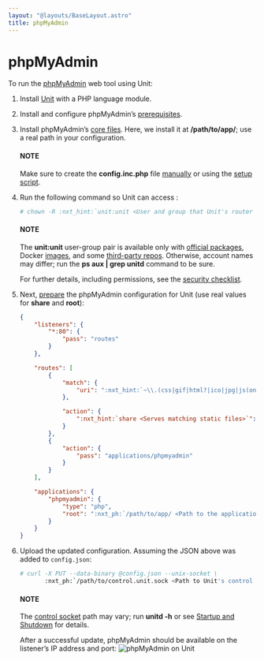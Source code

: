 ```yaml
---
layout: "@layouts/BaseLayout.astro"
title: phpMyAdmin
---
```

# phpMyAdmin

To run the [phpMyAdmin](https://www.phpmyadmin.net) web tool using Unit:

1. Install [Unit](../installation.md#installation-precomp-pkgs) with a PHP language module.
2. Install and configure phpMyAdmin’s [prerequisites](https://docs.phpmyadmin.net/en/latest/require.html).
3. Install phpMyAdmin’s [core files](https://docs.phpmyadmin.net/en/latest/setup.html#quick-install-1).  Here, we install it at **/path/to/app/**; use
   a real path in your configuration.

   #### NOTE
   Make sure to create the **config.inc.php** file [manually](https://docs.phpmyadmin.net/en/latest/setup.html#manually-creating-the-file)
   or using the [setup script](https://docs.phpmyadmin.net/en/latest/setup.html#using-the-setup-script).
4. Run the following command so Unit can access :
   ```bash
   # chown -R :nxt_hint:`unit:unit <User and group that Unit's router runs as by default>` :nxt_ph:`/path/to/app/ <Path to the application files such as /data/www/app/; use a real path in your commands>`
   ```

   #### NOTE
   The **unit:unit** user-group pair is available only with [official
   packages](../installation.md#installation-precomp-pkgs), Docker [images](../installation.md#installation-docker), and some [third-party repos](../installation.md#installation-community-repos).  Otherwise, account names may differ; run
   the **ps aux | grep unitd** command to be sure.

   For further details, including permissions, see the [security checklist](security.md#security-apps).
5. Next, [prepare](../configuration.md#configuration-php) the phpMyAdmin configuration for Unit
   (use real values for **share** and **root**):
   ```json
   {
       "listeners": {
           "*:80": {
               "pass": "routes"
           }
       },

       "routes": [
           {
               "match": {
                   "uri": ":nxt_hint:`~\\.(css|gif|html?|ico|jpg|js(on)?|png|svg|ttf|woff2?)$ <Enables access to static content only>`"
               },

               "action": {
                   ":nxt_hint:`share <Serves matching static files>`": ":nxt_ph:`/path/to/app <Path to the application directory; use a real path in your configuration>`$uri"
               }
           },
           {
               "action": {
                   "pass": "applications/phpmyadmin"
               }
           }
       ],

       "applications": {
           "phpmyadmin": {
               "type": "php",
               "root": ":nxt_ph:`/path/to/app/ <Path to the application directory; use a real path in your configuration>`"
           }
       }
   }
   ```
6. Upload the updated configuration.  Assuming the JSON above was added to
   `config.json`:
   ```bash
   # curl -X PUT --data-binary @config.json --unix-socket \
          :nxt_ph:`/path/to/control.unit.sock <Path to Unit's control socket in your installation>` :nxt_hint:`http://localhost/config/ <Path to the config section in Unit's control API>`
   ```

   #### NOTE
   The [control socket](../controlapi.md#configuration-socket) path may vary; run
   **unitd -h** or see [Startup and Shutdown](source.md#source-startup) for details.

   After a successful update, phpMyAdmin should be available on the listener’s IP
   address and port:
   ![phpMyAdmin on Unit](/phpmyadmin.png)

